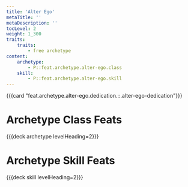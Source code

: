```yaml
---
title: 'Alter Ego'
metaTitle: ''
metaDescription: ''
tocLevel: 2
weight: 1_300
traits:
    traits:
        - free archetype
content:
    archetype:
        - P::feat.archetype.alter-ego.class
    skill:
        - P::feat.archetype.alter-ego.skill
---
```


{{{card "feat.archetype.alter-ego.dedication.::.alter-ego-dedication"}}}

# Archetype Class Feats

{{{deck archetype levelHeading=2}}}

# Archetype Skill Feats

{{{deck skill levelHeading=2}}}
